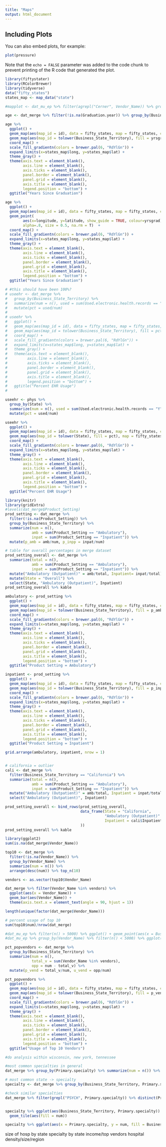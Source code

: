 ```yaml
---
title: "Maps"
output: html_document
---
```



## Including Plots

You can also embed plots, for example:

```r
plot(pressure)
```

Note that the `echo = FALSE` parameter was added to the code chunk to prevent printing of the R code that generated the plot.




```r
library(fiftystater)
library(RColorBrewer)
library(tidyverse)
data("fifty_states")
states_map <- map_data("state")

#mapplot <- dat_mu_ep %>% filter(agrepl("Cerner", Vendor_Name)) %>% group_by(Business_State_Territory) %>% summarize(count = n()) 
```

```r
age <- dat_merge %>% filter(!is.na(Graduation.year)) %>% group_by(Business_State_Territory) %>% summarize(yrsgrad = mean(2016 - Graduation.year))

age %>% 
  ggplot() +
  geom_map(aes(map_id = id), data = fifty_states, map = fifty_states, color="grey50", fill="grey90") +
  geom_map(aes(map_id = tolower(Business_State_Territory), fill = yrsgrad), map = fifty_states, color="grey50") +
  coord_map() +
  scale_fill_gradientn(colors = brewer.pal(6, "RdYlGn")) +
  expand_limits(x=states_map$long, y=states_map$lat) +
  theme_gray() +
  theme(axis.text = element_blank(), 
        axis.line = element_blank(), 
        axis.ticks = element_blank(), 
        panel.border = element_blank(), 
        panel.grid = element_blank(), 
        axis.title = element_blank(),
        legend.position = "bottom") +
  ggtitle("Years Since Graduation")

```

```r

age %>% 
  ggplot() +
  geom_map(aes(map_id = id), data = fifty_states, map = fifty_states, color="grey50", fill="grey90") +
  geom_point(
        aes(x=longitude, y=latitude, show_guide = TRUE, colour=yrsgrad), 
        alpha=.8, size = 0.5, na.rm = T)  + 
  coord_map() +
  scale_fill_gradientn(colors = brewer.pal(6, "RdYlGn")) +
  expand_limits(x=states_map$long, y=states_map$lat) +
  theme_gray() +
  theme(axis.text = element_blank(), 
        axis.line = element_blank(), 
        axis.ticks = element_blank(), 
        panel.border = element_blank(), 
        panel.grid = element_blank(), 
        axis.title = element_blank(),
        legend.position = "bottom") +
  ggtitle("Years Since Graduation")
```

```r

# #this should have been 100%?
# useehr <- dat_merge %>% 
#   group_by(Business_State_Territory) %>% 
#   summarize(num = n(), used = sum(Used.electronic.health.records == "Y")) %>% 
#   mutate(pct = used/num)
# 
# useehr %>% 
#   ggplot() +
#   geom_map(aes(map_id = id), data = fifty_states, map = fifty_states, color="grey50", fill="grey90") +
#   geom_map(aes(map_id = tolower(Business_State_Territory), fill = pct), map = fifty_states, color="grey50") +
#   coord_map() +
#   scale_fill_gradientn(colors = brewer.pal(6, "RdYlGn")) +
#   expand_limits(x=states_map$long, y=states_map$lat) +
#   theme_gray() +
#   theme(axis.text = element_blank(), 
#         axis.line = element_blank(), 
#         axis.ticks = element_blank(), 
#         panel.border = element_blank(), 
#         panel.grid = element_blank(), 
#         axis.title = element_blank(),
#         legend.position = "bottom") +
#   ggtitle("Percent EHR Usage")
# 

useehr <- phys %>% 
  group_by(State) %>% 
  summarize(num = n(), used = sum(Used.electronic.health.records == "Y")) %>% 
  mutate(pct = used/num)

useehr %>% 
  ggplot() +
  geom_map(aes(map_id = id), data = fifty_states, map = fifty_states, color="grey50", fill="grey90") +
  geom_map(aes(map_id = tolower(State), fill = pct), map = fifty_states, color="grey50") +
  coord_map() +
  scale_fill_gradientn(colors = brewer.pal(6, "RdYlGn")) +
  expand_limits(x=states_map$long, y=states_map$lat) +
  theme_gray() +
  theme(axis.text = element_blank(), 
        axis.line = element_blank(), 
        axis.ticks = element_blank(), 
        panel.border = element_blank(), 
        panel.grid = element_blank(), 
        axis.title = element_blank(),
        legend.position = "bottom") +
  ggtitle("Percent EHR Usage")
```

```r
library(knitr)
library(gridExtra)
#levels(dat_merge$Product_Setting)
prod_setting <- dat_merge %>% 
  filter(!is.na(Product_Setting)) %>% 
  group_by(Business_State_Territory) %>% 
  summarize(num = n(), 
            amb = sum(Product_Setting == "Ambulatory"), 
            inpat = sum(Product_Setting == "Inpatient")) %>% 
  mutate(p_amb = amb/num, p_inpp = inpat/num)

# table for overall percentages in merge dataset
prod_setting_overall <- dat_merge %>% 
  summarize(total = n(), 
            amb = sum(Product_Setting == "Ambulatory"), 
            inpat = sum(Product_Setting == "Inpatient")) %>% 
  mutate("Ambulatory (Outpatient)" = amb/total, Inpatient= inpat/total) %>% 
  mutate(State = "Overall") %>% 
  select(State, "Ambulatory (Outpatient)", Inpatient)
prod_setting_overall %>% kable

ambulatory <- prod_setting %>% 
  ggplot() +
  geom_map(aes(map_id = id), data = fifty_states, map = fifty_states, color="grey50", fill="grey90") +
  geom_map(aes(map_id = tolower(Business_State_Territory), fill = p_amb), map = fifty_states, color="grey50") +
  coord_map() +
  scale_fill_gradientn(colors = brewer.pal(6, "RdYlGn")) +
  expand_limits(x=states_map$long, y=states_map$lat) +
  theme_gray() +
  theme(axis.text = element_blank(), 
        axis.line = element_blank(), 
        axis.ticks = element_blank(), 
        panel.border = element_blank(), 
        panel.grid = element_blank(), 
        axis.title = element_blank(),
        legend.position = "bottom") +
  ggtitle("Product Setting = Ambulatory")

inpatient <- prod_setting %>% 
  ggplot() +
  geom_map(aes(map_id = id), data = fifty_states, map = fifty_states, color="grey50", fill="grey90") +
  geom_map(aes(map_id = tolower(Business_State_Territory), fill = p_inpp), map = fifty_states, color="grey50") +
  coord_map() +
  scale_fill_gradientn(colors = brewer.pal(6, "RdYlGn")) +
  expand_limits(x=states_map$long, y=states_map$lat) +
  theme_gray() +
  theme(axis.text = element_blank(), 
        axis.line = element_blank(), 
        axis.ticks = element_blank(), 
        panel.border = element_blank(), 
        panel.grid = element_blank(), 
        axis.title = element_blank(),
        legend.position = "bottom") +
  ggtitle("Product Setting = Inpatient")

grid.arrange(ambulatory, inpatient, nrow = 1)


# california = outlier
cali <- dat_merge %>% 
  filter(Business_State_Territory == "California") %>% 
  summarize(total = n(), 
            amb = sum(Product_Setting == "Ambulatory"), 
            inpat = sum(Product_Setting == "Inpatient")) %>% 
  mutate("Ambulatory (Outpatient)" = amb/total, Inpatient = inpat/total) %>% 
  select("Ambulatory (Outpatient)", Inpatient)

prod_setting_overall <- bind_rows(prod_setting_overall,
                                  data_frame(State = "California",
                                             "Ambulatory (Outpatient)" = cali$`Ambulatory (Outpatient)`,
                                             Inpatient = cali$Inpatient
                                  ))
prod_setting_overall %>% kable
```


```r
library(ggplot2)
sum(is.na(dat_merge$Vendor_Name))

top10 <- dat_merge %>% 
  filter(!is.na(Vendor_Name)) %>% 
  group_by(Vendor_Name) %>% 
  summarize(num = n()) %>% 
  arrange(desc(num)) %>% top_n(10)

vendors <- as.vector(top10$Vendor_Name)

dat_merge %>% filter(Vendor_Name %in% vendors) %>% 
  ggplot(aes(x = Vendor_Name)) + 
  geom_bar(aes(Vendor_Name)) + 
  theme(axis.text.x = element_text(angle = 90, hjust = 1))

length(unique(factor(dat_merge$Vendor_Name)))

# percent usage of top 10
sum(top10$num)/nrow(dat_merge)

#dat_mu_ep %>% filter(n() > 5000) %>% ggplot() + geom_point(aes(x = Business_State_Territory, y = Vendor_Name, color = Vendor_Name))
#dat_mu_ep %>% group_by(Vendor_Name) %>% filter(n() < 5000) %>% ggplot() + geom_bar(aes(Vendor_Name))

pct_popvendors <- dat_merge %>% 
  group_by(Business_State_Territory) %>% 
  summarize(num = n(), 
            total_v = sum(Vendor_Name %in% vendors),
            opp = num - total_v) %>% 
  mutate(p_vend = total_v/num, u_vend = opp/num)

pct_popvendors %>% 
  ggplot() +
  geom_map(aes(map_id = id), data = fifty_states, map = fifty_states, color="grey50", fill="grey90") +
  geom_map(aes(map_id = tolower(Business_State_Territory), fill = p_vend), map = fifty_states, color="grey50") +
  coord_map() +
  scale_fill_gradientn(colors = brewer.pal(6, "RdYlGn")) +
  expand_limits(x=states_map$long, y=states_map$lat) +
  theme_gray() +
  theme(axis.text = element_blank(), 
        axis.line = element_blank(), 
        axis.ticks = element_blank(), 
        panel.border = element_blank(), 
        panel.grid = element_blank(), 
        axis.title = element_blank(),
        legend.position = "bottom") +
  ggtitle("Usage of Top 10 Vendors")

#do analysis within wisconsin, new york, tennessee
```

```r
#most common specialties in general
dat_merge %>% group_by(Primary.specialty) %>% summarize(num = n()) %>% arrange(desc(num))

# most common state -> specialty
specialty <- dat_merge %>% group_by(Business_State_Territory, Primary.specialty) %>% summarize(num = n()) %>% arrange(Business_State_Territory, desc(num))

#check similar specialties
dat_merge %>% filter(grepl("PSYCH", Primary.specialty)) %>% distinct(Primary.specialty)


specialty %>% ggplot(aes(Business_State_Territory, Primary.specialty)) +
  geom_tile(aes(fill = num))

specialty %>% ggplot(aes(x = Primary.specialty, y = num, fill = Business_State_Territory)) + geom_col()
```

size of hosp by state
specialty by state
income/top vendors
hospital density/size/region